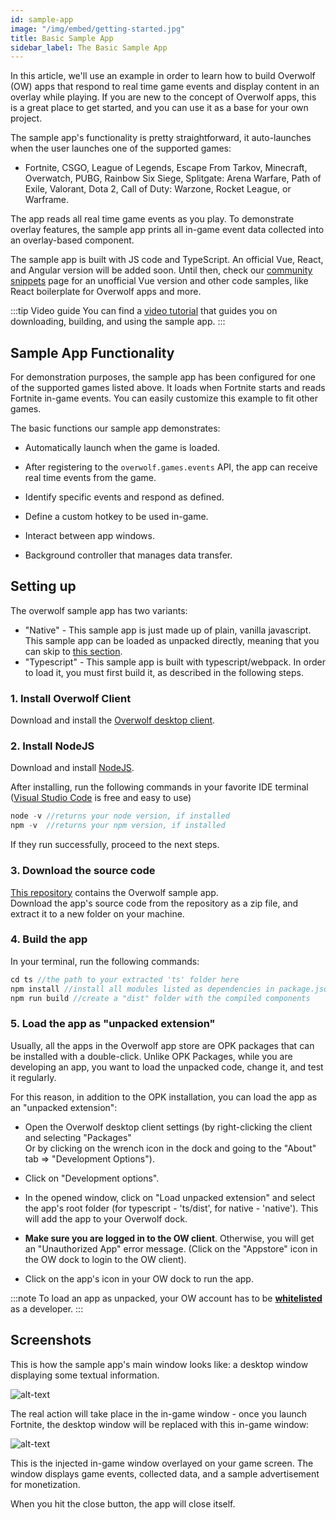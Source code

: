 ```yaml
---
id: sample-app
image: "/img/embed/getting-started.jpg"
title: Basic Sample App
sidebar_label: The Basic Sample App
---
```


In this article, we'll use an example in order to learn how to build Overwolf (OW) apps that respond to real time game events and display content in an overlay while playing. If you are new to the concept of Overwolf apps, this is a great place to get started, and you can use it as a base for your own project.

The sample app's functionality is pretty straightforward, it auto-launches when the user launches one of the supported games: 
* Fortnite, CSGO, League of Legends, Escape From Tarkov, Minecraft, Overwatch, PUBG, Rainbow Six Siege, Splitgate: Arena Warfare, Path of Exile, Valorant, Dota 2, Call of Duty: Warzone, Rocket League, or Warframe.

The app reads all real time game events as you play. To demonstrate overlay features, the sample app prints all in-game event data collected into an overlay-based component.

The sample app is built with JS code and TypeScript. An official Vue, React, and Angular version will be added soon. Until then, check our [community snippets](/topics/community-help/snippets) page for an unofficial Vue version and other code samples, like React boilerplate for Overwolf apps and more.

:::tip Video guide
You can find a [video tutorial](/topics/community-help/creators-content#video-tutorials) that guides you on downloading, building, and using the sample app.
:::

## Sample App Functionality

For demonstration purposes, the sample app has been configured for one of the supported games listed above. It loads when Fortnite starts and reads Fortnite in-game events. You can easily customize this example to fit other games.

The basic functions our sample app demonstrates:

* Automatically launch when the game is loaded.

* After registering to the `overwolf.games.events` API, the app can receive real time events from the game.

* Identify specific events and respond as defined.

* Define a custom hotkey to be used in-game.

* Interact between app windows.

* Background controller that manages data transfer.

## Setting up

The overwolf sample app has two variants:
- "Native" - This sample app is just made up of plain, vanilla javascript. This sample app can be loaded as unpacked directly, meaning that you can skip to [this section](5-install-the-app-as-unpacked-extension).
- "Typescript" - This sample app is built with typescript/webpack. In order to load it, you must first build it, as described in the following steps.

### 1. Install Overwolf Client

Download and install the [Overwolf desktop client](https://download.overwolf.com/install/Download).

### 2. Install NodeJS

Download and install [NodeJS](https://nodejs.org/).  

After installing, run the following commands in your favorite IDE terminal ([Visual Studio Code](https://code.visualstudio.com/) is free and easy to use)

```js
node -v //returns your node version, if installed
npm -v  //returns your npm version, if installed
```

If they run successfully, proceed to the next steps.

### 3. Download the source code

[This repository](https://github.com/overwolf/sample-app/) contains the Overwolf sample app.  
Download the app's source code from the repository as a zip file, and extract it to a new folder on your machine.

### 4. Build the app

In your terminal, run the following commands:

```js
cd ts //the path to your extracted 'ts' folder here
npm install //install all modules listed as dependencies in package.json
npm run build //create a "dist" folder with the compiled components
```

### 5. Load the app as "unpacked extension"

Usually, all the apps in the Overwolf app store are OPK packages that can be installed with a double-click.
Unlike OPK Packages, while you are developing an app, you want to load the unpacked code, change it, and test it regularly.  

For this reason, in addition to the OPK installation, you can load the app as an "unpacked extension":

* Open the Overwolf desktop client settings (by right-clicking the client and selecting "Packages"  
  Or by clicking on the wrench icon in the dock and going to the "About" tab => "Development Options").

* Click on "Development options".

* In the opened window, click on "Load unpacked extension" and select the app's root folder (for typescript - 'ts/dist', for native - 'native').
  This will add the app to your Overwolf dock.  
  
* **Make sure you are logged in to the OW client**. Otherwise, you will get an "Unauthorized App" error message. (Click on the "Appstore" icon in the OW dock to login to the OW client).

* Click on the app's icon in your OW dock to run the app.

:::note
To load an app as unpacked, your OW account has to be **[whitelisted](../getting-started/sdk-introduction#whitelist-as-a-developer)** as a developer.
:::

## Screenshots

This is how the sample app's main window looks like: a desktop window displaying some textual information.

![alt-text](/assets/sample-app/desktop-window.png)

The real action will take place in the in-game window - once you launch Fortnite, the desktop window will be replaced with this in-game window:

![alt-text](/assets/sample-app/in-game-window.png)

This is the injected in-game window overlayed on your game screen.  The window displays game events, collected data, and a sample advertisement for monetization.


When you hit the close button, the app will close itself.


